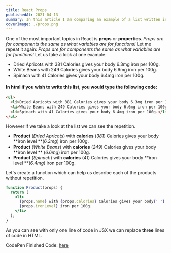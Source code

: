 ```yaml
---
title: React Props
publishedAt: 2021-04-13
summary: In this article I am comparing an example of a list written in HTML and how the same list can be written in JSX.
coverImage: ./props.png
---
```


One of the most important topics in React is **props** or **properties**.
_Props are for components the same as what variables are for functions!_
Let me repeat it again: _Props are for components the same as what variables are for functions!_
Let us take a look at one example:

- Dried Apricots with 381 Calories gives your body 6.3mg iron per 100g.
- White Beans with 249 Calories gives your body 6.6mg iron per 100g.
- Spinach with 41 Calories gives your body 6.4mg iron per 100g.

#### In html if you wish to write this list, you would type the following code:

```html
<ul>
  <li>Dried Apricots with 381 Calories gives your body 6.3mg iron per 100g.</li>
  <li>White Beans with 249 Calories gives your body 6.6mg iron per 100g.</li>
  <li>Spinach with 41 Calories gives your body 6.4mg iron per 100g.</li>
</ul>
```

However if we take a look at the list we can see the repetition.

- **Product** (_Dried Apricots_) with **calories** (_381_) Calories gives your body **iron level **(_6.3mg_) iron per 100g.
- **Product** (_White Beans_) with **calories** (_249_) Calories gives your body **iron level ** (_6.6mg_) iron per 100g.
- **Product** (_Spinach_) with **calories** (_41_) Calories gives your body **iron level **(_6.4mg_) iron per 100g.

Let's create a function which can help us describe each of the products without repetition.

```jsx {7}
function Product(props) {
  return (
    <li>
      {props.name} with {props.calories} Calories gives your body{' '}
      {props.ironLevel} iron per 100g.
    </li>
  );
}
```

As you can see with only one line of code in JSX we can replace **three** lines of code in HTML.

CodePen Finished Code: [here](https://codepen.io/marinanicolai/pen/GRrxPKV?editors=1010)
